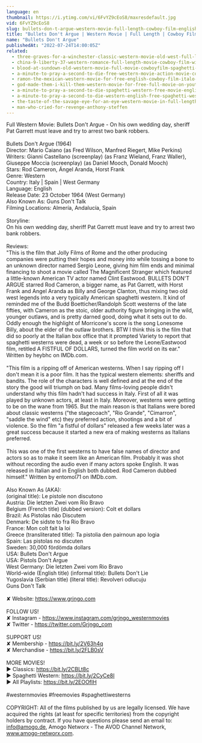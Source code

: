 ```yaml
---
language: en
thumbnail: https://i.ytimg.com/vi/6FvYZ9cEoS8/maxresdefault.jpg
vid: 6FvYZ9cEoS8
slug: bullets-don-t-argue-western-movie-full-length-cowboy-film-english
title: "Bullets Don't Argue | Western Movie | Full Length | Cowboy Film | English"
name: "Bullets Don't Argue"
publishedAt: "2022-07-24T14:00:05Z"
related:
  - three-graves-for-a-winchester-classic-western-movie-old-west-full-length-english
  - china-9-liberty-37-western-romance-full-length-movie-cowboy-film-wild-west
  - blood-at-sundown-old-western-movie-full-movie-cowboyfilm-spaghetti-western-english
  - a-minute-to-pray-a-second-to-die-free-western-movie-action-movie-cowboys-full-movies
  - ramon-the-mexican-western-movie-for-free-english-cowboy-film-italo-western
  - god-made-them-i-kill-them-western-movie-for-free-full-movie-on-youtube-cowboy-film
  - a-minute-to-pray-a-second-to-die-spaghetti-western-free-movie-english
  - a-minute-to-pray-a-second-to-die-western-english-free-spaghetti-western
  - the-taste-of-the-savage-eye-for-an-eye-western-movie-in-full-length-english-free-feature-film
  - man-who-cried-for-revenge-anthony-steffen
---
```


Full Western Movie: Bullets Don't Argue - On his own wedding day, sheriff Pat Garrett must leave and try to arrest two bank robbers. <br />
<br />
Bullets Don't Argue (1964)<br />
Director: Mario Caiano (as Fred Wilson, Manfred Riegert, Mike Perkins)<br />
Writers: Gianni Castellano (screenplay) (as Franz Wieland, Franz Waller), Giuseppe Moccia (screenplay) (as Daniel Mooch, Donald Mooch) <br />
Stars: Rod Cameron, Ángel Aranda, Horst Frank <br />
Genre: Western <br />
Country: Italy | Spain | West Germany<br />
Language: English<br />
Release Date: 23 October 1964 (West Germany) <br />
Also Known As: Guns Don't Talk <br />
Filming Locations: Almería, Andalucía, Spain <br />
<br />
Storyline:<br />
On his own wedding day, sheriff Pat Garrett must leave and try to arrest two bank robbers.<br />
<br />
Reviews:<br />
"This is the film that Jolly Films of Rome and the other producing companies were putting their hopes and money into while tossing a bone to an unknown director named Sergio Leone, giving him film ends and minimal financing to shoot a movie called The Magnificent Stranger which featured a little-known American TV actor named Clint Eastwood. BULLETS DON'T ARGUE starred Rod Cameron, a bigger name, as Pat Garrett, with Horst Frank and Angel Aranda as Billy and George Clanton, thus mixing two old west legends into a very typically American spaghetti western. It kind of reminded me of the Budd Boetticher/Randolph Scott westerns of the late fifties, with Cameron as the stoic, older authority figure bringing in the wild, younger outlaws, and is pretty darned good, doing what it sets out to do. Oddly enough the highlight of Morricone's score is the song Lonesome Billy, about the elder of the outlaw brothers. BTW I think this is the film that did so poorly at the Italian box office that it prompted Variety to report that spaghetti westerns were dead, a week or so before the Leone/Eastwood film, retitled A FISTFUL OF DOLLARS, turned the film world on its ear." Written by heybhc on IMDb.com.<br />
<br />
"This film is a ripping off of American westerns. When I say ripping off I don't mean it is a poor film. It has the typical western elements: sheriffs and bandits. The role of the characters is well defined and at the end of the story the good will triumph on bad. Many films-loving people didn't understand why this film hadn't had success in Italy. First of all it was played by unknown actors, at least in Italy. Moreover, westerns were getting to be on the wane from 1965. But the main reason is that Italians were bored about classic westerns ("the stagecoach", "Rio Grande", "Cimarron", "saddle the wind" etc) they preferred action, shootings and a bit of violence. So the film "a fistful of dollars" released a few weeks later was a great success because it started a new era of making westerns as Italians preferred.<br />
<br />
This was one of the first westerns to have false names of director and actors so as to make it seem like an American film. Probably it was shot without recording the audio even if many actors spoke English. It was released in Italian and in English both dubbed. Rod Cameron dubbed himself." Written by entomol71 on IMDb.com.<br />
<br />
Also Known As (AKA):<br />
(original title): Le pistole non discutono<br />
Austria: Die letzten Zwei vom Rio Bravo<br />
Belgium (French title) (dubbed version): Colt et dollars<br />
Brazil: As Pistolas não Discutem<br />
Denmark: De sidste to fra Rio Bravo<br />
France: Mon colt fait la loi<br />
Greece (transliterated title): Ta pistolia den pairnoun apo logia<br />
Spain: Las pistolas no discuten<br />
Sweden: 30,000 fördömda dollars<br />
USA: Bullets Don't Argue<br />
USA: Pistols Don't Argue<br />
West Germany: Die letzten Zwei vom Rio Bravo<br />
World-wide (English title) (informal title): Bullets Don't Lie<br />
Yugoslavia (Serbian title) (literal title): Revolveri odlucuju<br />
 Guns Don't Talk<br />
<br />
✘ Website: https://www.grjngo.com<br />
<br />
FOLLOW US!<br />
✘ Instagram - https://www.instagram.com/grjngo_westernmovies<br />
✘ Twitter - https://twitter.com/Grjngo_com<br />
<br />
SUPPORT US!<br />
✘ Membership - https://bit.ly/2V63h4q<br />
✘ Merchandise - https://bit.ly/2FLB0sV<br />
<br />
MORE MOVIES! <br />
► Classics: https://bit.ly/2CBLt8c <br />
► Spaghetti Western: https://bit.ly/2CyCe8I <br />
► All Playlists: https://bit.ly/2EOOfIH <br />
<br />
#westernmovies #freemovies #spaghettiwesterns<br />
<br />
COPYRIGHT: All of the films published by us are legally licensed. We have acquired the rights (at least for specific territories) from the copyright holders by contract. If you have questions please send an email to: info@amogo.de, Amogo Networx - The AVOD Channel Network, www.amogo-networx.com.